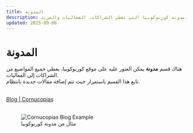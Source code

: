 ```yaml
---
title: المدونة
description: مدونة كورنوكوبيا التي تغطي الشراكات، الفعاليات والمزيد.
updated: 2025-09-06
---
```


# المدونة  

هناك قسم **مدونة** يمكن العثور عليه على موقع كورنوكوبيا، يغطي جميع المواضيع من الشراكات إلى الفعاليات.  
تابع هذا القسم باستمرار حيث تتم إضافة مقالات جديدة بانتظام.  

</br>

<div className="link-box">
  <a href="https://cornucopias.io/blog" target="_blank" rel="noopener noreferrer">
    Blog | Cornucopias
  </a>
</div>

</br>

<figure>
  <img src="/images/community/blog/sample1.avif" alt="Cornucopias Blog Example" />
  <figcaption>مثال من مدونة كورنوكوبيا</figcaption>
</figure>
